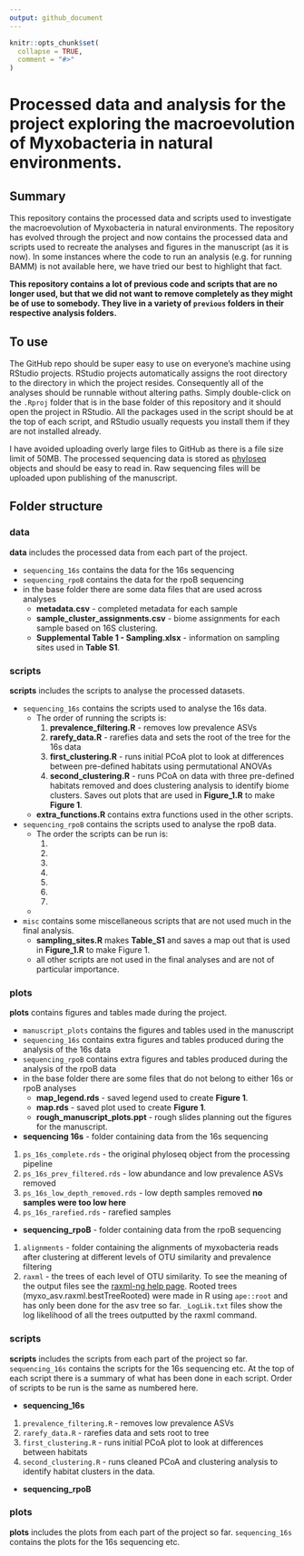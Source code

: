 ```yaml
---
output: github_document
---
```


<!-- README.md is generated from README.Rmd. Please edit that file -->

```r
knitr::opts_chunk$set(
  collapse = TRUE,
  comment = "#>"
)
```

# Processed data and analysis for the project exploring the macroevolution of Myxobacteria in natural environments.

## Summary

This repository contains the processed data and scripts used to investigate the macroevolution of Myxobacteria in natural environments. The repository has evolved through the project and now contains the processed data and scripts used to recreate the analyses and figures in the manuscript (as it is now). In some instances where the code to run an analysis (e.g. for running BAMM) is not available here, we have tried our best to highlight that fact. 

**This repository contains a lot of previous code and scripts that are no longer used, but that we did not want to remove completely as they might be of use to somebody. They live in a variety of `previous` folders in their respective analysis folders.**

## To use

The GitHub repo should be super easy to use on everyone's machine using RStudio projects. RStudio projects automatically assigns the root directory to the directory in which the project resides. Consequently all of the analyses should be runnable without altering paths. Simply double-click on the `.Rproj` folder that is in the base folder of this repository and it should open the project in RStudio. All the packages used in the script should be at the top of each script, and RStudio usually requests you install them if they are not installed already.

I have avoided uploading overly large files to GitHub as there is a file size limit of 50MB. The processed sequencing data is stored as [phyloseq](https://joey711.github.io/phyloseq/) objects and should be easy to read in. Raw sequencing files will be uploaded upon publishing of the manuscript.

## Folder structure

### data

**data** includes the processed data from each part of the project. 

- `sequencing_16s` contains the data for the 16s sequencing
- `sequencing_rpoB` contains the data for the rpoB sequencing
- in the base folder there are some data files that are used across analyses
    - **metadata.csv** - completed metadata for each sample
    - **sample_cluster_assignments.csv** - biome assignments for each sample based on 16S clustering.
    - **Supplemental Table 1 - Sampling.xlsx** - information on sampling sites used in **Table S1**.

### scripts

**scripts** includes the scripts to analyse the processed datasets.

- `sequencing_16s` contains the scripts used to analyse the 16s data.
    - The order of running the scripts is:
        1. **prevalence_filtering.R** - removes low prevalence ASVs
        2. **rarefy_data.R** - rarefies data and sets the root of the tree for the 16s data
        3. **first_clustering.R** - runs initial PCoA plot to look at differences between pre-defined habitats using permutational ANOVAs 
        4. **second_clustering.R** - runs PCoA on data with three pre-defined habitats removed and does clustering analysis to identify biome clusters. Saves out plots that are used in **Figure_1.R** to make **Figure 1**.
    - **extra_functions.R** contains extra functions used in the other scripts.
- `sequencing_rpoB` contains the scripts used to analyse the rpoB data.
    - The order the scripts can be run is:
        1.
        2.
        3.
        4.
        5.
        6.
        7.
    -
- `misc` contains some miscellaneous scripts that are not used much in the final analysis.
    - **sampling_sites.R** makes **Table_S1** and saves a map out that is used in **Figure_1.R** to make Figure 1.
    - all other scripts are not used in the final analyses and are not of particular importance.

### plots

**plots** contains figures and tables made during the project.

- `manuscript_plots` contains the figures and tables used in the manuscript
- `sequencing_16s` contains extra figures and tables produced during the analysis of the 16s data
- `sequencing_rpoB` contains extra figures and tables produced during the analysis of the rpoB data
- in the base folder there are some files that do not belong to either 16s or rpoB analyses
    - **map_legend.rds** - saved legend used to create **Figure 1**.
    - **map.rds** - saved plot used to create **Figure 1**.
    - **rough_manuscript_plots.ppt** - rough slides planning out the figures for the manuscript.





- **sequencing 16s** - folder containing data from the 16s sequencing
1. `ps_16s_complete.rds` - the original phyloseq object from the processing pipeline
2. `ps_16s_prev_filtered.rds` - low abundance and low prevalence ASVs removed
3. `ps_16s_low_depth_removed.rds` - low depth samples removed **no samples were too low here**
4. `ps_16s_rarefied.rds` - rarefied samples
- **sequencing_rpoB** - folder containing data from the rpoB sequencing
1. `alignments` - folder containing the alignments of myxobacteria reads after clustering at different levels of OTU similarity and prevalence filtering
2. `raxml` - the trees of each level of OTU similarity. To see the meaning of the output files see the [raxml-ng help page](https://github.com/amkozlov/raxml-ng/wiki/Output:-files-and-settings). Rooted trees (myxo_asv.raxml.bestTreeRooted) were made in R using `ape::root` and has only been done for the asv tree so far. `_LogLik.txt` files show the log likelihood of all the trees outputted by the raxml command.

### scripts

**scripts** includes the scripts from each part of the project so far. `sequencing_16s` contains the scripts for the 16s sequencing etc. At the top of each script there is a summary of what has been done in each script. Order of scripts to be run is the same as numbered here.

- **sequencing_16s**
    
1. `prevalence_filtering.R` - removes low prevalence ASVs
2. `rarefy_data.R` - rarefies data and sets root to tree
3. `first_clustering.R` - runs initial PCoA plot to look at differences between habitats
4. `second_clustering.R` - runs cleaned PCoA and clustering analysis to identify habitat clusters in the data.
  
- **sequencing_rpoB**

### plots

**plots** includes the plots from each part of the project so far. `sequencing_16s` contains the plots for the 16s sequencing etc.